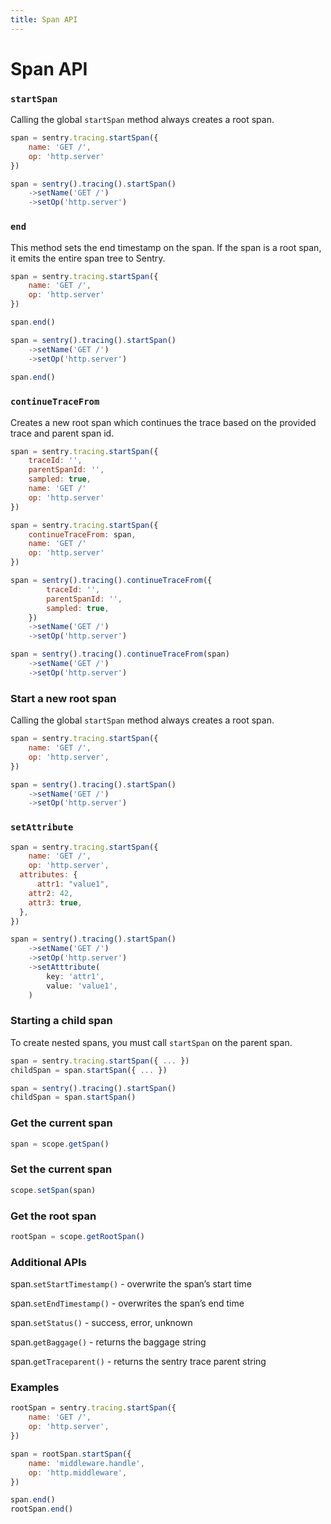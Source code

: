 ```yaml
---
title: Span API
---
```


# Span API

### `startSpan`

Calling the global `startSpan` method always creates a root span.

```jsx
span = sentry.tracing.startSpan({
	name: 'GET /',
	op: 'http.server'
})
```

```jsx
span = sentry().tracing().startSpan()
	->setName('GET /')
	->setOp('http.server')
```

### `end`

This method sets the end timestamp on the span. If the span is a root span, it emits the entire span tree to Sentry.

```jsx
span = sentry.tracing.startSpan({
	name: 'GET /',
	op: 'http.server'
})

span.end()
```

```jsx
span = sentry().tracing().startSpan()
	->setName('GET /')
	->setOp('http.server')
	
span.end()
```

### `continueTraceFrom`

Creates a new root span which continues the trace based on the provided trace and parent span id.

```jsx
span = sentry.tracing.startSpan({
	traceId: '',
	parentSpanId: '',
	sampled: true,
	name: 'GET /'
	op: 'http.server'
})
```

```jsx
span = sentry.tracing.startSpan({
	continueTraceFrom: span,
	name: 'GET /'
	op: 'http.server'
})
```

```jsx
span = sentry().tracing().continueTraceFrom({
		traceId: '',
		parentSpanId: '',
		sampled: true,
	})
	->setName('GET /')
	->setOp('http.server')
```

```jsx
span = sentry().tracing().continueTraceFrom(span)
	->setName('GET /')
	->setOp('http.server')
```

### Start a new root span

Calling the global `startSpan` method always creates a root span.

```jsx
span = sentry.tracing.startSpan({
	name: 'GET /',
	op: 'http.server',
})
```

```jsx
span = sentry().tracing().startSpan()
	->setName('GET /')
	->setOp('http.server')
```

### `setAttribute`

```jsx
span = sentry.tracing.startSpan({
	name: 'GET /',
	op: 'http.server',
  attributes: {
	  attr1: "value1",
    attr2: 42,
    attr3: true,
  },
})
```

```jsx
span = sentry().tracing().startSpan()
	->setName('GET /')
	->setOp('http.server')
	->setAtttribute(
		key: 'attr1',
		value: 'value1',
	)
```

### Starting a child span

To create nested spans, you must call `startSpan` on the parent span.

```jsx
span = sentry.tracing.startSpan({ ... })
childSpan = span.startSpan({ ... })
```

```jsx
span = sentry().tracing().startSpan()
childSpan = span.startSpan()
```

### Get the current span

```jsx
span = scope.getSpan()
```

### Set the current span

```jsx
scope.setSpan(span)
```

### Get the root span

```jsx
rootSpan = scope.getRootSpan()
```

### Additional APIs

span.`setStartTimestamp()` - overwrite the span’s start time

span.`setEndTimestamp()` - overwrites the span’s end time

span.`setStatus()` - success, error, unknown

span.`getBaggage()` - returns the baggage string

span.`getTraceparent()` - returns the sentry trace parent string

### Examples

```jsx
rootSpan = sentry.tracing.startSpan({
	name: 'GET /',
	op: 'http.server',
})

span = rootSpan.startSpan({
	name: 'middleware.handle',
	op: 'http.middleware',
})

span.end()
rootSpan.end()
```
